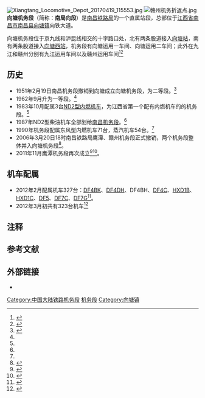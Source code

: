 [[File:Xiangtang_Locomotive_Depot_20170419_115553.jpg|thumb]]
[[File:赣州机务折返点.jpg|thumb]]
'''向塘机务段'''（简称：'''南局向段'''）是[[南昌铁路局|南昌铁路局]]的一个直属站段，总部位于[[江西省|江西省]][[南昌市|南昌市]][[南昌县|南昌县]][[向塘镇|向塘镇]]向铁大道。

向塘机务段位于京九线和沪昆线相交的十字路口处，北有两条股道接入[[向塘站|向塘站]]，南有两条股道接入[[向塘西站|向塘西站]]，机务段有向塘运用一车间、向塘运用二车间；此外在九江和赣州分别有九江运用车间以及赣州运用车间<ref>{{Cite web |url=http://www.jx.chinanews.com/2014/0117/952761.html |title=向塘机务段九江运用车间全力迎战春运 |accessdate=2014-12-04 |archive-date=2016-03-05 |archive-url=https://web.archive.org/web/20160305024408/http://www.jx.chinanews.com/2014/0117/952761.html |dead-url=yes }}</ref><ref>{{cite web|url=http://weibo.com/2712093322/y56E9nKRh|title=南昌局向塘车务段的微博|quote=#2012春运看南铁#[微博直播现场]向塘机务段下辖向塘运用一、向塘运用二、赣州运用、九江运用、向塘整备、设备、救援、客运乘务等8个车间，其中救援车间下设向塘、赣州、九江3个救援车队。date=2012-02-12|registration=yes|archiveurl=https://archive.ph/lsNtf|archivedate=2014-12-04}}</ref>

== 历史 ==
* 1951年2月19日{{efn|一说1950年4月11日成立<ref>{{cite web|url=http://weibo.com/2712093322/y56y7i8Ho|title=南昌局向塘车务段的微博|quote=#2012春运看南铁#[微博直播现场]这里是2012南昌铁路局春运开放日向塘机务段直播现场，这是美丽的向塘机务段,成立于 1950年4月11日，隶属南昌铁路局。本部位于南昌县向塘镇，南接向西枢纽编组场，北联向塘客场，衔接东西，沟通南北，是一个集客货运输牵引、检修为一体的综合型机务段。|date=2012-02-12|registration=yes|archiveurl=https://archive.ph/Nfkn2|archivedate=2014-12-04}}</ref>}}南昌机务段撤销到向塘成立向塘机务段，为二等段。<ref name="江西省铁路志7-5025-3">{{cite book |title=《江西省志·江西省铁路志》 |author=王杰 编 |publisher=中共中央党校出版社 |year=1994年12月 |isbn=7-5025-3 |ignore-isbn-error=true }}</ref>{{rp|491}}
*1962年9月升为一等段。<ref name="江西省铁路志7-5025-3"/>{{rp|182}}
*1983年10月配属3台[[ND2型柴油机车|ND2型内燃机车]]，为江西省第一个配有内燃机车的的机务段。<ref name="江西省铁路志7-5025-3"/>{{rp|182}}
*1987年ND2型柴油机车全部划给[[南昌机务段|南昌机务段]]。<ref name="江西省铁路志7-5025-3"/>{{rp|182}}
*1990年机务段配属东风型内燃机车71台，蒸汽机车54台。<ref name="江西省铁路志7-5025-3"/>{{rp|182}}
*2006年3月20日18时南昌铁路局鹰潭、赣州机务段正式撤销，两个机务段整体并入向塘机务段<ref>{{Cite web |url=http://tieba.baidu.com/p/89472013 |title=南昌铁路局生产力布局大调整 |accessdate=2014-12-04 |archive-date=2016-03-05 |archive-url=https://web.archive.org/web/20160305023848/http://tieba.baidu.com/p/89472013 |dead-url=yes }}</ref>。
*2011年11月鹰潭机务段再次成立<ref>{{Cite web |url=http://news.cnr.cn/gnxw/201112/t20111205_508878403.shtml |title=南昌铁路局鹰潭机务段日前挂牌成立 |accessdate=2014-12-04 |archive-date=2015-02-17 |archive-url=https://web.archive.org/web/20150217103610/http://news.cnr.cn/gnxw/201112/t20111205_508878403.shtml |dead-url=no }}</ref><ref>{{Cite web |url=http://news.hexun.com/2011-11-24/135632654.html |title=铁路系统站段重新划 管理将细分化 |access-date=2014-12-04 |archive-url=https://web.archive.org/web/20150217120443/http://news.hexun.com/2011-11-24/135632654.html |archive-date=2015-02-17 |dead-url=yes }}</ref>。

== 机车配属 ==
* 2012年2月配属机车327台：[[東風4B型柴油機車|DF4BK]]、[[东风4D型柴油机车|DF4DH]]、DF4BH、[[东风4C型柴油机车|DF4C]]、[[和谐1B型电力机车|HXD1B]]、[[和谐1C型电力机车|HXD1C]]、[[东风5型柴油机车|DF5]]、[[东风7C型柴油机车|DF7C]]、[[东风7G型柴油机车|DF7G]]<ref>{{cite web|archiveurl=https://archive.ph/8MXB3|archivedate=2014-12-04|url=http://weibo.com/2712093322/y56AAEDKA|title=南昌局向塘车务段的微博|quote=#2012春运看南铁#[微博直播现场]向塘段配属机车327台，按用途分为分为客、货、调机三种，分为DF4BK、DF4DH、DF4BH、DF4C、HXD1B、HXD1C、DF5、DF7C、DF7G等共9种机型。|date=2012-02-12|registration=yes}}</ref>。
* 2012年3月初共有323台机车<ref>{{cite web|url=http://weibo.com/2712093322/y95RYhq5m|archivedate=2012-12-04|archiveurl=https://archive.ph/M447j|title=南昌局向塘车务段的微博|quote=该段配属机车323台，每天开行货物列车达90余对，使用机车190余台，该段从提高乘务员途中应急处理能力；组建段 “120” 机车故障指导组指导乘务员处理故障；对全段323台机车进行全面“体检”等多方面入手，围歼机破。 |date=2012-03-09|registration=yes}}</ref>
== 注释 ==
{{notelist|iger=}}

== 参考文献 ==
{{Reflist}}

== 外部链接 ==
*{{Sinaweibo|2712093322}}
{{南昌铁路局}}
[[Category:中国大陆铁路机务段|Category:中国大陆铁路机务段]]
[[Category:中国铁路南昌局集团|机务段]]
[[Category:向塘镇|Category:向塘镇]]